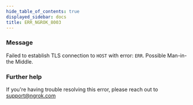 ```yaml
---
hide_table_of_contents: true
displayed_sidebar: docs
title: ERR_NGROK_8003
---
```


### Message

Failed to establish TLS connection to `HOST` with error: `ERR`. Possible Man-in-the Middle.

### Further help

If you're having trouble resolving this error, please reach out to [support@ngrok.com](mailto:support@ngrok.com?subject=Help%20with%20ERR_NGROK_8003)
